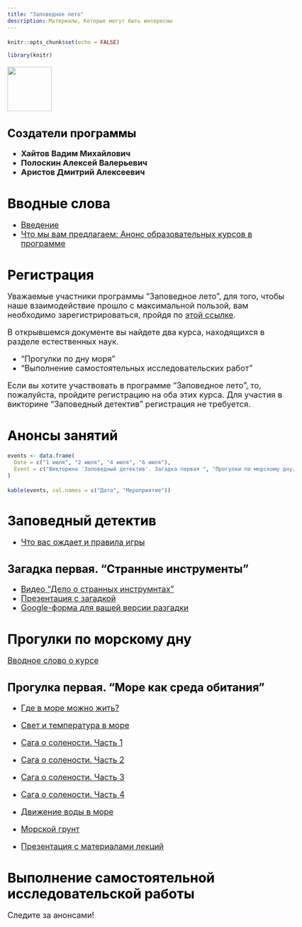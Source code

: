 ```yaml
---
title: "Заповедное лето"
description: Материалы, Которые могут быть интересны  
---
```

 
```r
knitr::opts_chunk$set(echo = FALSE)

library(knitr)
```

<style type="text/css">

body{ /* Normal  */
      font-size: 18px;
  }
td {  /* Table  */
  font-size: 18px;
}
h1.title {
  font-size: 60px;
  color: DarkRed;
}
h1 { /* Header 1 */
  font-size: 30px;
  color: black;
}
h2 { /* Header 2 */
    font-size: 25px;
  color: black;
}
h3 { /* Header 3 */
  font-size: 20px;
  font-family: "Times New Roman", Times, serif;
  color: black;
}
code.r{ /* Code block */
    font-size: 12px;
}
pre { /* Code block - determines code spacing between lines */
    font-size: 14px;
}
</style>


<img style="float: center;" src="EMBLEM89.GIF" width="100">

## Создатели программы

+ **Хайтов Вадим Михайлович**
+ **Полоскин Алексей Валерьевич**
+ **Аристов Дмитрий Алексеевич** 


# Вводные слова

+ [Введение](https://youtu.be/7XOMjKGcksQ)
+ [Что мы вам предлагаем: Анонс образовательных курсов в программе](https://youtu.be/9L8nhRihroM)


# Регистрация

Уважаемые участники программы "Заповедное лето", для того, чтобы наше взаимодействие прошло с максимальной пользой, вам необходимо зарегистрироваться, пройдя по [этой ссылке](https://portal.anichkov.ru/pub/form/42_zapis_na_poznavatelnye_kursy/u0ycd4/). 

В открывшемся документе вы найдете два курса, находящихся в разделе естественных наук.

+ "Прогулки по дну моря"   
+ "Выполнение самостоятельных исследовательских работ"

Если вы хотите участвовать в программе "Заповедное лето", то, пожалуйста, пройдите регистрацию на оба этих курса. Для участия в викторине "Заповедный детектив" регистрация не требуется.




# Анонсы занятий

```r
events <- data.frame(
  Date = c("1 июля", "2 июля", "4 июля", "6 июля"),
  Event = c("Викторина 'Заповедный детектив'. Загадка первая ", "Прогулки по морскому дну. Занятие 1. 'Море как среда обитания'", "Прогулки по морскому дну. Занятие 2. 'Белое море и его особенности' ", "Разгадка первого задания 'Заповедного детектива'" )
)
```


```r
kable(events, col.names = c("Дата", "Мероприятие"))
```



# **Заповедный детектив**
+ [Что вас ождает и правила игры]()


## Загадка первая. "**Странные инструменты**"

+ [Видео "Дело о странных инструмнтах"]()
+ [Презентация с загадкой](Presentations/Detective/Загадка первая.pdf)
+ [Google-форма для вашей версии разгадки](https://docs.google.com/forms/d/e/1FAIpQLSfYt6jMjMFj_KxwyOqD0qCc2K9TJtlxy1DbNncM1TjNL_t9Xw/viewform?usp=sf_link)
<!-- + [Видео с разгадкой]() -->


# **Прогулки по морскому дну**

[Вводное слово о курсе]()


## Прогулка первая. "Море как среда обитания"
+ [Где в море можно жить?](https://youtu.be/MnXXMslqoWE)
+ [Свет и температура в море](https://youtu.be/5k1S-2qEffY)
+ [Сага о солености. Часть 1](https://youtu.be/yqDLkX5yo0w)
+ [Сага о солености. Часть 2](https://youtu.be/ygFpkhzp3v0)
+ [Сага о солености. Часть 3](https://youtu.be/iAUgVrrSBYY)
+ [Сага о солености. Часть 4](https://youtu.be/Q1r_C4Bt8d0)
+ [Движение воды в море](https://youtu.be/MIPCfy0vR84)
+ [Морской грунт](https://youtu.be/_4e7pHN-NvM)

+ [Презентация с материалами лекций](Presentations/Excursions_on_the_White_Sea/Море как среда обитания.pdf)




<!-- ## Прогулка вторая.  -->
<!-- + [Физико-географическая и биологическая характеристика Белого моря]() -->

<!-- ## Прогулка третья.  -->
<!-- + [Приливно-отливные явления. Литораль и ее строение]() -->

<!-- ## Прогулка четвертая.  -->
<!-- + [Верхняя литораль]() -->


<!-- ## Прогулка пятая.  -->
<!-- + [Жизнь на илисто-песчаной литорали]() -->

<!-- ## Прогулка шестая.  -->
<!-- + [Жизнь на каменистой литорали]() -->

<!-- ## Прогулка седьмая.  -->
<!-- + [Постоянное непостоянство: сложная жизнь мидиевой банки]() -->

<!-- ## Прогулка восьмая.  -->
<!-- + [Сублитораль и ее обитатели]() -->


# **Выполнение самостоятельной исследовательской работы**

Следите за анонсами! 
